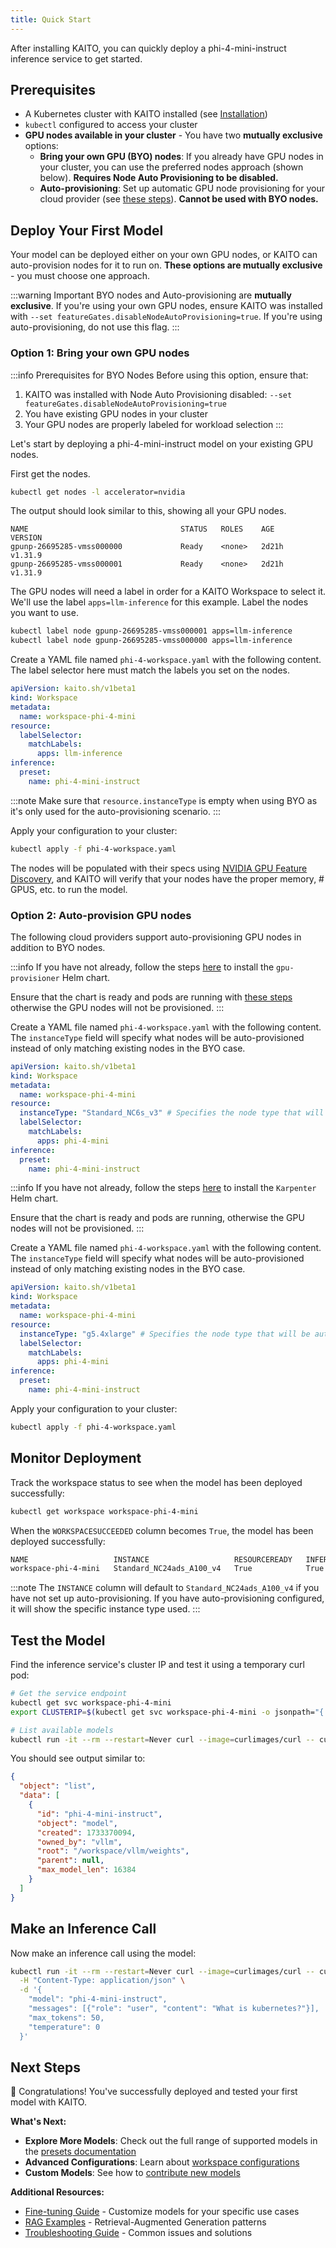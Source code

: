 ```yaml
---
title: Quick Start
---
```


After installing KAITO, you can quickly deploy a phi-4-mini-instruct inference service to get started.

## Prerequisites

- A Kubernetes cluster with KAITO installed (see [Installation](installation))
- `kubectl` configured to access your cluster
- **GPU nodes available in your cluster** - You have two **mutually exclusive** options:
  - **Bring your own GPU (BYO) nodes**: If you already have GPU nodes in your cluster, you can use the preferred nodes approach (shown below). **Requires Node Auto Provisioning to be disabled.**
  - **Auto-provisioning**: Set up automatic GPU node provisioning for your cloud provider (see [these steps](installation#option-2-auto-provision-gpu-nodes)). **Cannot be used with BYO nodes.**

## Deploy Your First Model

Your model can be deployed either on your own GPU nodes, or KAITO can auto-provision nodes for it to run on. **These options are mutually exclusive** - you must choose one approach.

:::warning Important
BYO nodes and Auto-provisioning are **mutually exclusive**. If you're using your own GPU nodes, ensure KAITO was installed with `--set featureGates.disableNodeAutoProvisioning=true`. If you're using auto-provisioning, do not use this flag.
:::

### Option 1: Bring your own GPU nodes

:::info Prerequisites for BYO Nodes
Before using this option, ensure that:
1. KAITO was installed with Node Auto Provisioning disabled: `--set featureGates.disableNodeAutoProvisioning=true`
2. You have existing GPU nodes in your cluster
3. Your GPU nodes are properly labeled for workload selection
:::

Let's start by deploying a phi-4-mini-instruct model on your existing GPU nodes.

First get the nodes.

```bash
kubectl get nodes -l accelerator=nvidia
```

The output should look similar to this, showing all your GPU nodes.

```
NAME                                  STATUS   ROLES    AGE     VERSION
gpunp-26695285-vmss000000             Ready    <none>   2d21h   v1.31.9
gpunp-26695285-vmss000001             Ready    <none>   2d21h   v1.31.9
```

The GPU nodes will need a label in order for a KAITO Workspace to select it. We'll use the label `apps=llm-inference` for this example. Label the nodes you want to use. 

```bash
kubectl label node gpunp-26695285-vmss000001 apps=llm-inference
kubectl label node gpunp-26695285-vmss000000 apps=llm-inference
```

Create a YAML file named `phi-4-workspace.yaml` with the following content. The label selector here must match the labels you set on the nodes.

```yaml title="phi-4-workspace.yaml"
apiVersion: kaito.sh/v1beta1
kind: Workspace
metadata:
  name: workspace-phi-4-mini
resource:
  labelSelector:
    matchLabels:
      apps: llm-inference
inference:
  preset:
    name: phi-4-mini-instruct
```

:::note
Make sure that `resource.instanceType` is empty when using BYO as it's only used for the auto-provisioning scenario.
:::

Apply your configuration to your cluster:

```bash
kubectl apply -f phi-4-workspace.yaml
```

The nodes will be populated with their specs using [NVIDIA GPU Feature Discovery](https://github.com/NVIDIA/k8s-device-plugin/tree/main/docs/gpu-feature-discovery#deployment-via-helm), and KAITO will verify that your nodes have the proper memory, # GPUS, etc. to run the model.

### Option 2: Auto-provision GPU nodes

The following cloud providers support auto-provisioning GPU nodes in addition to BYO nodes.


<Tabs groupId="provider">
<TabItem value="azure" label="Azure" default>

:::info
If you have not already, follow the steps [here](azure#setup-auto-provisioning) to install the `gpu-provisioner` Helm chart.

Ensure that the chart is ready and pods are running with [these steps](azure#verify-setup) otherwise the GPU nodes will not be provisioned.
:::

Create a YAML file named `phi-4-workspace.yaml` with the following content. The `instanceType` field will specify what nodes will be auto-provisioned instead of only matching existing nodes in the BYO case.

```yaml title="phi-4-workspace.yaml"
apiVersion: kaito.sh/v1beta1
kind: Workspace
metadata:
  name: workspace-phi-4-mini
resource:
  instanceType: "Standard_NC6s_v3" # Specifies the node type that will be auto-provisioned.
  labelSelector:
    matchLabels:
      apps: phi-4-mini
inference:
  preset:
    name: phi-4-mini-instruct
```

</TabItem>
<TabItem value="aws" label="AWS" default>

:::info
If you have not already, follow the steps [here](aws#setup-auto-provisioning) to install the `Karpenter` Helm chart.

Ensure that the chart is ready and pods are running, otherwise the GPU nodes will not be provisioned.
:::

Create a YAML file named `phi-4-workspace.yaml` with the following content. The `instanceType` field will specify what nodes will be auto-provisioned instead of only matching existing nodes in the BYO case.

```yaml title="phi-4-workspace.yaml"
apiVersion: kaito.sh/v1beta1
kind: Workspace
metadata:
  name: workspace-phi-4-mini
resource:
  instanceType: "g5.4xlarge" # Specifies the node type that will be auto-provisioned.
  labelSelector:
    matchLabels:
      apps: phi-4-mini
inference:
  preset:
    name: phi-4-mini-instruct
```

</TabItem>
</Tabs>

Apply your configuration to your cluster:

```bash
kubectl apply -f phi-4-workspace.yaml
```

## Monitor Deployment

Track the workspace status to see when the model has been deployed successfully:

```bash
kubectl get workspace workspace-phi-4-mini
```

When the `WORKSPACESUCCEEDED` column becomes `True`, the model has been deployed successfully:

```bash
NAME                   INSTANCE                   RESOURCEREADY   INFERENCEREADY   JOBSTARTED   WORKSPACESUCCEEDED   AGE
workspace-phi-4-mini   Standard_NC24ads_A100_v4   True            True                          True                 4h15m
```

:::note
The `INSTANCE` column will default to `Standard_NC24ads_A100_v4` if you have not set up auto-provisioning. If you have auto-provisioning configured, it will show the specific instance type used.
:::

## Test the Model

Find the inference service's cluster IP and test it using a temporary curl pod:

```bash
# Get the service endpoint
kubectl get svc workspace-phi-4-mini
export CLUSTERIP=$(kubectl get svc workspace-phi-4-mini -o jsonpath="{.spec.clusterIPs[0]}")

# List available models
kubectl run -it --rm --restart=Never curl --image=curlimages/curl -- curl -s http://$CLUSTERIP/v1/models | jq
```

You should see output similar to:

```json
{
  "object": "list",
  "data": [
    {
      "id": "phi-4-mini-instruct",
      "object": "model",
      "created": 1733370094,
      "owned_by": "vllm",
      "root": "/workspace/vllm/weights",
      "parent": null,
      "max_model_len": 16384
    }
  ]
}
```

## Make an Inference Call

Now make an inference call using the model:

```bash
kubectl run -it --rm --restart=Never curl --image=curlimages/curl -- curl -X POST http://$CLUSTERIP/v1/chat/completions \
  -H "Content-Type: application/json" \
  -d '{
    "model": "phi-4-mini-instruct",
    "messages": [{"role": "user", "content": "What is kubernetes?"}],
    "max_tokens": 50,
    "temperature": 0
  }'
```

## Next Steps

🎉 Congratulations! You've successfully deployed and tested your first model with KAITO.

**What's Next:**

- **Explore More Models**: Check out the full range of supported models in the [presets documentation](https://github.com/kaito-project/kaito/tree/main/presets)
- **Advanced Configurations**: Learn about [workspace configurations](https://github.com/kaito-project/kaito/blob/main/api/v1alpha1/workspace_types.go)
- **Custom Models**: See how to [contribute new models](https://github.com/kaito-project/kaito/blob/main/docs/How-to-add-new-models.md)

**Additional Resources:**

- [Fine-tuning Guide](https://github.com/kaito-project/kaito/tree/main/examples/fine-tuning) - Customize models for your specific use cases
- [RAG Examples](https://github.com/kaito-project/kaito/tree/main/examples/RAG) - Retrieval-Augmented Generation patterns
- [Troubleshooting Guide](https://github.com/kaito-project/kaito/blob/main/docs/troubleshooting.md) - Common issues and solutions
